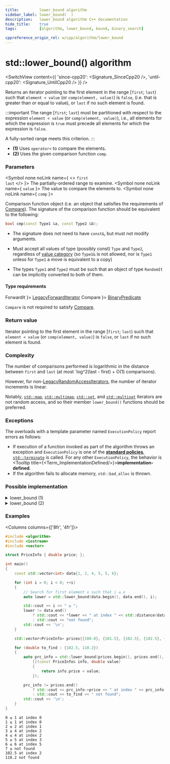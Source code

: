```yaml
---
title:         lower_bound algorithm
sidebar_label: lower_bound(  )
description:   lower_bound algorithm C++ documentation
hide_title:    true
tags:          [algorithm, lower_bound, bound, binary_search]

cppreference_origin_rel: w/cpp/algorithm/lower_bound
---
```



<!-- Terms -->


<!----------------- Codes ---------------------->


# std::lower_bound() algorithm

<SwitchView content={{
  'since-cpp20': <Signature_SinceCpp20 />,
  'until-cpp20': <Signature_UntilCpp20 />
}} />

Returns an iterator pointing to the first element in the range [`first`; `last`) such that `element < value`
(or `comp(element, value)`) is `false`, (i.e. that is greater than or equal to value), or `last` if no such element is found.

:::important
The range [`first`; `last`) must be partitioned with respect to the expression `element < value` (or `comp(element, value)`),
i.e., all elements for which the expression is `true` must precede all elements for which the expression is `false`.

A fully-sorted range meets this criterion.
:::

- **(1)** Uses `operator<` to compare the elements.
- **(2)** Uses the given comparison function `comp`.

### Parameters

<SymbolTable>

  <Symbol none noLink name={ <> <code>first</code> <br/> <code>last</code> </> }>
    The partially-ordered range to examine.
  </Symbol>
  <Symbol none noLink name={ <code>value</code> }>
    The value to compare the elements to.
  </Symbol>
  <Symbol none noLink name={ <code>comp</code> }>

Comparison function object (i.e. an object that satisfies the requirements of [Compare](/docs/named_req/Compare)).
The signature of the comparison function should be equivalent to the following:
```cpp
bool cmp(const Type1 &a, const Type2 &b);
```
- The signature does not need to have `const&`, but must not modify arguments.
- Must accept all values of type (possibly const) `Type` and `Type2`, regardless of [value category](#) (so `Type1&` is not allowed, <Since v='cpp11'>nor is <code>Type1</code> unless for <code>Type1</code> a move is equivalent to a copy</Since>)
- The types `Type1` and `Type2` must be such that an object of type `RandomIt` can be implicitly converted to both of them.


  </Symbol>


</SymbolTable>

#### Type requirements

<SymbolTable>
  <Symbol none noLink name={ <code>ForwardIt</code> }>
    <a href="/docs/named_req/LegacyForwardIterator">LegacyForwardIterator</a>
  </Symbol>
  <Symbol none noLink name={ <code>Compare</code> }>
    <a href="/docs/named_req/BinaryPredicate">BinaryPredicate</a>
  </Symbol>
</SymbolTable>

`Compare` is not required to satisfy [Compare](/docs/named_req/Compare).

### Return value

Iterator pointing to the first element in the range [`first`; `last`) such that `element < value` (or `comp(element, value)`) is `false`, or `last` if no such element is found.

### Complexity

The number of comparisons performed is logarithmic in the distance between `first` and `last` (at most `log^2(last - first) + O(1) comparisons).

However, for non-[LegacyRandomAccessIterators](/docs/named_req/LegacyRandomAccessIterators), the number of iterator increments is linear.

Notably, [`std::map`](/docs/std/containers/maps/map), [`std::multimap`](/docs/std/containers/maps/multimap),
[`std::set`](/docs/std/containers/sets/set), and [`std::multiset`](/docs/std/containers/sets/multiset) iterators are not random access,
and so their member `lower_bound()` functions should be preferred.

### Exceptions

The overloads with a template parameter named `ExecutionPolicy` report errors as follows:
- If execution of a function invoked as part of the algorithm throws an exception and `ExecutionPolicy` is one of the [**standard policies**](#), [`std::terminate`](#) is called.
	For any other `ExecutionPolicy`, the behavior is <Tooltip title={<Term_ImplementationDefined/>}>**implementation-defined**</Tooltip>.
- If the algorithm fails to allocate memory, `std::bad_alloc` is thrown.

### Possible implementation

<details>
<summary>lower_bound (1)</summary>

```cpp
template<class ForwardIt, class T>
ForwardIt lower_bound(ForwardIt first, ForwardIt last, const T& value)
{
    ForwardIt it;
    typename std::iterator_traits<ForwardIt>::difference_type count, step;
    count = std::distance(first, last);

    while (count > 0)
    {
        it = first;
        step = count / 2;
        std::advance(it, step);

        if (*it < value)
        {
            first = ++it;
            count -= step + 1;
        }
        else
            count = step;
    }

    return first;
}
```

</details>

<details>
<summary>lower_bound (2)</summary>

```cpp
template<class ForwardIt, class T, class Compare>
ForwardIt lower_bound(ForwardIt first, ForwardIt last, const T& value, Compare comp)
{
    ForwardIt it;
    typename std::iterator_traits<ForwardIt>::difference_type count, step;
    count = std::distance(first, last);

    while (count > 0)
    {
        it = first;
        step = count / 2;
        std::advance(it, step);

        if (comp(*it, value))
        {
            first = ++it;
            count -= step + 1;
        }
        else
            count = step;
    }

    return first;
}
```

</details>

### Examples

<Columns columns={['8fr', '4fr']}>
<div>

```cpp title='Main.cpp' showLineNumbers
#include <algorithm>
#include <iostream>
#include <vector>

struct PriceInfo { double price; };

int main()
{
    const std::vector<int> data{1, 2, 4, 5, 5, 6};

    for (int i = 0; i < 8; ++i)
    {
        // Search for first element x such that i ≤ x
        auto lower = std::lower_bound(data.begin(), data.end(), i);

        std::cout << i << " ≤ ";
        lower != data.end()
            ? std::cout << *lower << " at index " << std::distance(data.begin(), lower)
            : std::cout << "not found";
        std::cout << '\n';
    }

    std::vector<PriceInfo> prices{{100.0}, {101.5}, {102.5}, {102.5}, {107.3}};

    for (double to_find : {102.5, 110.2})
    {
        auto prc_info = std::lower_bound(prices.begin(), prices.end(), to_find,
            [](const PriceInfo& info, double value)
            {
                return info.price < value;
            });

        prc_info != prices.end()
            ? std::cout << prc_info->price << " at index " << prc_info - prices.begin()
            : std::cout << to_find << " not found";
        std::cout << '\n';
    }
}
```

</div>
<div>

```plaintext title="Output"
0 ≤ 1 at index 0
1 ≤ 1 at index 0
2 ≤ 2 at index 1
3 ≤ 4 at index 2
4 ≤ 4 at index 2
5 ≤ 5 at index 3
6 ≤ 6 at index 5
7 ≤ not found
102.5 at index 2
110.2 not found
```

</div>
</Columns>
